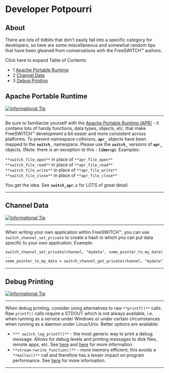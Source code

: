 
# Developer Potpourri 

 

## About

There are lots of tidbits that don't easily fall into a specific category for developers, so here are some miscellaneous and somewhat random tips that have been gleaned from conversations with the FreeSWITCH™ authors.

Click here to expand Table of Contents

* 1 [Apache Portable Runtime](#apache-portable-runtime)
* 2 [Channel Data](#channel-data)
* 3 [Debug Printing](#debug-printing)

## Apache Portable Runtime

[![Informational Tip](https://wiki.freeswitch.org/images/thumb/b/b3/Info.png/64px-Info.png)](https://wiki.freeswitch.org/wiki/File:Info.png "Informational Tip")

---

Be sure to familiarize yourself with the [Apache Portable Runtime (APR)](https://apr.apache.org/) \- it contains lots of handy functions, data types, objects, etc. that make FreeSWITCH™ development a bit easier and more consistent across platforms. To prevent namespace collisions, **`apr_`** objects have been mapped to the **`switch_`** namespace. Please use the **`switch_`** versions of **`apr_`** objects. (Note: there is an exception to this - **`libmrcp`**). Examples:

`**switch_file_open**` in place of `**apr_file_open**`  
`**switch_file_read**` in place of `**apr_file_read**`  
`**switch_file_write**` in place of `**apr_file_write**`  
`**switch_file_close**` in place of `**apr_file_close**`

You get the idea. See **`switch_apr.c`** for LOTS of great detail.

---

## Channel Data

[![Informational Tip](https://wiki.freeswitch.org/images/thumb/b/b3/Info.png/64px-Info.png)](https://wiki.freeswitch.org/wiki/File:Info.png "Informational Tip")

---

When writing your own application within FreeSWITCH™, you can use `switch_channel_set_private` to create a hash in which you can put data specific to your own application. Example:

```xml
switch_channel_set_private(channel, "mydata", some_pointer_to_my_data);
...
some_pointer_to_my_data = switch_channel_get_private(channel, "mydata");
```

---

## Debug Printing

[![Informational Tip](https://wiki.freeswitch.org/images/thumb/b/b3/Info.png/64px-Info.png)](https://wiki.freeswitch.org/wiki/File:Info.png "Informational Tip")

---

When debug printing, consider using alternatives to raw `**printf()**` calls. Raw `printf()` calls require a STDOUT which is not always available, i.e. when running as a service under Windows or under certain circumstances when running as a daemon under Linux/Unix. Better options are available:

* `*** switch_log_printf()**` \- the most generic way to print a debug message. Allows for debug levels and printing messages to disk files, remote apps, etc. See [here](http://docs.freeswitch.org/group%5F%5Flog.html#ga3) and [here](http://docs.freeswitch.org/switch%5F%5Flog%5F8c.html#a12) for more information.
* `**stream->write_function()**` \- more memory efficient; this avoids a `**malloc()**` call and therefore has a lesser impact on program performance. See [here](http://docs.freeswitch.org/structswitch%5F%5Fstream%5F%5Fhandle.html) for more information.

---

  

